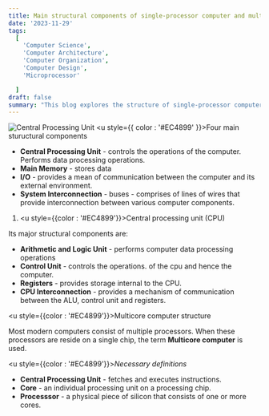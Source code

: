 ```yaml
---
title: Main structural components of single-processor computer and multicore computer
date: '2023-11-29'
tags:
  [
    'Computer Science',
    'Computer Architecture',
    'Computer Organization',
    'Computer Design',
    'Microprocessor'

  ]
draft: false
summary: "This blog explores the structure of single-processor computer and multicore core computer"
---
```

![Central Processing Unit](/static/images/computerArchitecture/CPU.jpg) 
<u style={{
  color : '#EC4899'
}}>Four main stuructural components</u>
- **Central Processing Unit** - controls the operations of the computer. Performs data processing operations.
- **Main Memory** - stores data
- **I/O** - provides a mean of communication between the computer and its external environment.
- **System Interconnection** - buses - comprises of lines of wires that provide interconnection between various computer components.

1. <u style={{color : '#EC4899'}}>Central processing unit (CPU)</u>  

Its major structural components are:
- **Arithmetic and Logic Unit** - performs computer data processing operations
- **Control Unit** - controls the operations. of the cpu and hence the computer.
- **Registers** - provides storage internal to the CPU.
- **CPU Interconnection** - provides a mechanism of communication between the ALU, control unit and registers.


<u style={{color : '#EC4899'}}>Multicore computer structure</u>  

Most modern computers consist of multiple processors. When these processors are reside on a single chip, the term **Multicore computer** is used.

<u style={{color : '#EC4899'}}>*Necessary definitions*</u>

- **Central Processing Unit** - fetches and executes instructions.
- **Core** - an individual processing unit on a processing chip.
- **Processsor** - a physical piece of silicon that consists of one or more cores.
